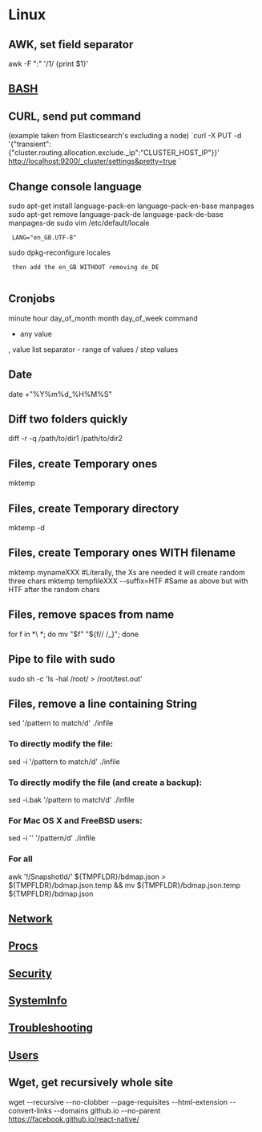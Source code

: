 = Linux =

== AWK, set field separator ==
awk -F  ":" '/1/ {print $1}'

== [[BASH]] ==

== CURL, send put command ==
(example taken from Elasticsearch's excluding a node)
`curl -X PUT -d '{"transient":{"cluster.routing.allocation.exclude._ip":"CLUSTER_HOST_IP"}}' http://localhost:9200/_cluster/settings&pretty=true `

== Change console language ==
sudo apt-get install language-pack-en language-pack-en-base manpages
sudo apt-get remove language-pack-de language-pack-de-base manpages-de
sudo vim /etc/default/locale
  LANG="en_GB.UTF-8"
sudo dpkg-reconfigure locales
  then add the en_GB WITHOUT removing de_DE
  
== Cronjobs ==
minute hour day_of_month month day_of_week command
* any value
, value list separator
- range of values
/ step values

== Date == 
date +"%Y%m%d_%H%M%S"

== Diff two folders quickly ==
diff -r -q /path/to/dir1 /path/to/dir2

== Files, create Temporary ones ==
mktemp
== Files, create Temporary directory ==
mktemp -d
== Files, create Temporary ones WITH filename ==
mktemp mynameXXX      #Literally, the Xs are needed it will create random three chars
mktemp tempfileXXX --suffix=HTF    #Same as above but with HTF after the random chars

== Files, remove spaces from name ==
for f in *\ *; do mv "$f" "${f// /_}"; done

== Pipe to file with sudo ==
sudo sh -c 'ls -hal /root/ > /root/test.out'

== Files, remove a line containing String ==
sed '/pattern to match/d' ./infile

=== To directly modify the file: ===
sed -i '/pattern to match/d' ./infile

=== To directly modify the file (and create a backup): ===
sed -i.bak '/pattern to match/d' ./infile

=== For Mac OS X and FreeBSD users: ===
sed -i '' '/pattern/d' ./infile

=== For all ===
awk '!/SnapshotId/' ${TMPFLDR}/bdmap.json > ${TMPFLDR}/bdmap.json.temp && mv ${TMPFLDR}/bdmap.json.temp ${TMPFLDR}/bdmap.json


== [[Network]] ==

== [[Procs]] ==

== [[Security]] ==

== [[SystemInfo]] ==

== [[Troubleshooting]] ==

== [[Users]] ==

== Wget, get recursively whole site ==
wget --recursive --no-clobber --page-requisites --html-extension --convert-links --domains github.io --no-parent https://facebook.github.io/react-native/
